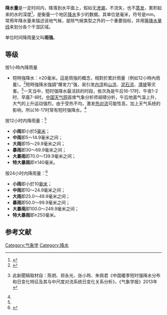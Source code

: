 {{noteTA
| T=zh-tw:降雨量;zh-cn:降水量;
| 1=zh-tw:降雨;zh-cn:降水;
}}

'''降水量'''是一定时间内，降落到水平面上，假如无[[渗漏|渗漏]]，不流失，也不[[蒸发|蒸发]]，累积起来的水的深度<ref name="definition">{{Cite web|url=http://www.weather.com.cn/static/html/knowledge/20080507/721.shtml|title=什么是降水量？|accessdate=2009-08-31|work=中國天氣網|publisher=中國氣象局|year=2009|archive-date=2009-08-26|archive-url=https://web.archive.org/web/20090826153337/http://www.weather.com.cn/static/html/knowledge/20080507/721.shtml|dead-url=no}}</ref>，是衡量一个地区[[降水|降水]]多少的数据。其单位是毫米，符号是mm。常用年降水量来描述该地气候，是除气候类型之外的一个重要指标，并用[[等降水量线|等降水量线]]来划分各个干湿区域。

单位时间降雨量又叫'''雨强'''。

== 等级 ==

; 按1小時內降雨量
* 短時強降水：≥20毫米。這是雨強的概念，相對於累計雨量（例如12小時內雨量）。<ref>{{cite news|title=为何北京“暴雨”总感觉不“暴”？气象专家回应|publisher=[[新京报|新京报]]|author=邓琦|date=2020-07-03|url=http://www.bjnews.com.cn/news/2020/07/03/744796.html|archiveurl=https://archive.today/20200703041417/http://www.bjnews.com.cn/news/2020/07/03/744796.html|archivedate=2020-07-03|access-date=2020-07-03|dead-url=no}}</ref>短時強降水強調“爆发力”强，易引发[[内涝|内涝]]和[[山洪|山洪]]、[[泥石流|泥石流]]、[[滑坡|滑坡]]等灾害。<ref name="2020-07-02中國天氣網">{{cite news|title=一周一次！这些地方短时强降水最频繁 16至17时更多发|publisher=[[中國天氣網|中國天氣網]]|author=|date=2020-07-02|url=http://news.weather.com.cn/2020/07/3350193.shtml|archiveurl=https://web.archive.org/web/20200703073742/http://news.weather.com.cn/2020/07/3350193.shtml|archivedate=2020-07-03|accessdate=2020-07-03|dead-url=no}} 此新聞稿取材自：陈炯、郑永光、张小玲、朱佩君《中国暖季短时强降水分布和日变化特征及其与中尺度对流系统日变化关系分析》，《气象学报》2013年</ref>一天当中，短时强降水最活跃的时段，依次為是午后16-17时、午夜1-2时、早晨7-8时。[[中国天气网|中国天气网]]首席气象分析师胡啸分析，午后地面气温上升，大气的上升运动强烈，由于受热不均，激发[[热对流|热对流]]可能性高，加上天气系统的影响，所以16-17时常有短时强降水。<ref name="2020-07-02中國天氣網"/>

; 按12小时内降雨量：<ref name="大气物理研究所"/>
* '''小雨'''即小於5[[毫米|毫米]]；
* '''中雨'''即5～14.9毫米之间；
* '''大雨'''即15～29.9毫米之间；
* '''暴雨'''即30～69.9毫米之间；
* '''大暴雨'''即70.0～139.9毫米之间；
* '''特大暴雨'''即≥140毫米。

; 按24小时内降雨量：<ref name="大气物理研究所">{{cite news|title=降水量和分级|publisher=[[中国科学院大气物理研究所|中国科学院大气物理研究所]]|author=|date=|url=https://amuseum.cdstm.cn/AMuseum/atmosphere/main/k142.html|archiveurl=https://web.archive.org/web/20100823042644/https://amuseum.cdstm.cn/AMuseum/atmosphere/main/k142.html|archivedate=2010-08-23}}</ref>
* '''小雨'''即小於10[[毫米|毫米]]；
* '''中雨'''即10～24.9毫米之间；
* '''大雨'''即25.0～49.9毫米之间；
* '''暴雨'''即50.0～99.9毫米之间；
* '''大暴雨'''即100.0～249.9毫米之间；
* '''特大暴雨'''即≥250毫米。

== 参考文献 ==
{{reflist}}


[[Category:气象学|Category:气象学]]
[[Category:降水|Category:降水]]